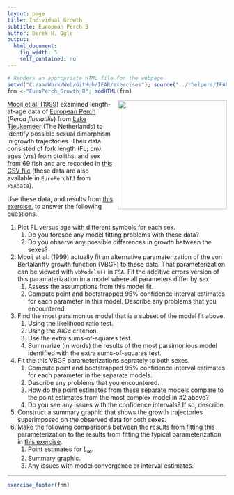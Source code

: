 ```yaml
---
layout: page
title: Individual Growth
subtitle: European Perch B
author: Derek H. Ogle
output: 
  html_document: 
    fig_width: 5
    self_contained: no
---
```

```r
# Renders an appropriate HTML file for the webpage
setwd("C:/aaaWork/Web/GitHub/IFAR/exercises"); source("../rhelpers/IFARhelpers.R")
fnm <-"EuroPerch_Growth_B"; modHTML(fnm)
```

<img style="float: right; margin: 0px 0px 10px 10px;" src="imgs/perch-in-the-rocks-pic.jpg" width="250px" />
[Mooij et al. (1999)](http://www.tandfonline.com/doi/abs/10.1577/1548-8659%281999%29128%3C0483%3AAACOFG%3E2.0.CO%3B2) examined length-at-age data of [European Perch](https://en.wikipedia.org/wiki/European_perch) (*Perca fluviatilis*) from [Lake Tjeukemeer](http://wldb.ilec.or.jp/data/databook_html/eur/eur-01.html) (The Netherlands) to identify possible sexual dimorphism in growth trajectories.  Their data consisted of fork length (FL; cm), ages (yrs) from otoliths, and sex from 69 fish and are recorded in [this CSV file](data/EuroPerchTJ.csv) (these data are also available in `EuroPerchTJ` from `FSAdata`).

Use these data, and results from [this exercise](EuroPerch_Growth_B.html), to answer the following questions.

1. Plot FL versus age with different symbols for each sex.
    1. Do you foresee any model fitting problems with these data?
    1. Do you observe any possible differences in growth between the sexes?
1. Mooij et al. (1999) actually fit an alternative paramaterization of the von Bertalanffy growth function (VBGF) to these data.  That parameterization can be viewed with `vbModels()` in `FSA`.  Fit the additive errors version of this paramaterization in a model where all parameters differ by sex.
    1. Assess the assumptions from this model fit.
    1. Compute point and bootstrapped 95% confidence interval estimates for each parameter in this model.  Describe any problems that you encountered.
1. Find the most parsimonius model that is a subset of the model fit above.
    1. Using the likelihood ratio test.
    1. Using the $AICc$ criterion.
    1. Use the extra sums-of-squares test. 
    1. Summarize (in words) the results of the most parsimonious model identified with the extra sums-of-squares test.
1. Fit the this VBGF parameterizations seprately to both sexes.
    1. Compute point and bootstrapped 95% confidence interval estimates for each parameter in the separate models.
    1. Describe any problems that you encountered.
    1. How do the point estimates from these separate models compare to the point estimates from the most complex model in #2 above?
    1. Do you see any issues with the confidence intervals?  If so, describe.
1. Construct a summary graphic that shows the growth trajectories superimposed on the observed data for both sexes.
1. Make the following comparisons between the results from fitting this parameterization to the results from fitting the typical parameterization in [this exercise](EuroPerch_Growth_A.html).
    1. Point estimates for $L_\infty$.
    1. Summary graphic.
    1. Any issues with model convergence or interval estimates.

---
```r
exercise_footer(fnm)
```
